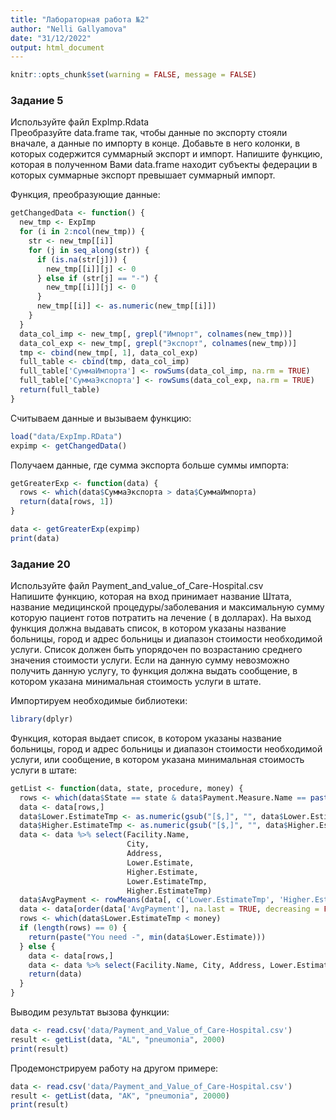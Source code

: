 ---
title: "Лабораторная работа №2"
author: "Nelli Gallyamova"
date: "31/12/2022"
output: html_document
---
```{r setup, include=FALSE}
knitr::opts_chunk$set(warning = FALSE, message = FALSE)
```
### Задание 5

Используйте файл ExpImp.Rdata  
Преобразуйте data.frame так, чтобы данные по экспорту стояли вначале, а данные по импорту в конце. Добавьте в него колонки, в которых содержится суммарный экспорт и импорт. Напишите функцию, которая в полученном Вами data.frame находит субъекты федерации в которых суммарные экспорт превышает суммарный импорт.

Функция, преобразующие данные:
```{r}
getChangedData <- function() {
  new_tmp <- ExpImp
  for (i in 2:ncol(new_tmp)) {
    str <- new_tmp[[i]]
    for (j in seq_along(str)) {
      if (is.na(str[j])) {
        new_tmp[[i]][j] <- 0
      } else if (str[j] == "-") {
        new_tmp[[i]][j] <- 0
      }
      new_tmp[[i]] <- as.numeric(new_tmp[[i]])
    }
  }
  data_col_imp <- new_tmp[, grepl("Импорт", colnames(new_tmp))]
  data_col_exp <- new_tmp[, grepl("Экспорт", colnames(new_tmp))]
  tmp <- cbind(new_tmp[, 1], data_col_exp)
  full_table <- cbind(tmp, data_col_imp)
  full_table['СуммаИмпорта'] <- rowSums(data_col_imp, na.rm = TRUE)
  full_table['СуммаЭкспорта'] <- rowSums(data_col_exp, na.rm = TRUE)
  return(full_table)
}
```
Считываем данные и вызываем функцию:
```{r}
load("data/ExpImp.RData")
expimp <- getChangedData()
```
Получаем данные, где сумма экспорта больше суммы импорта:
```{r}
getGreaterExp <- function(data) {
  rows <- which(data$СуммаЭкспорта > data$СуммаИмпорта)
  return(data[rows, 1])
}

data <- getGreaterExp(expimp)
print(data)
```
### Задание 20

Используйте файл Payment_and_value_of_Care-Hospital.csv  
Напишите функцию, которая на вход принимает название Штата, название медицинской процедуры/заболевания и максимальную сумму которую пациент готов потратить на лечение ( в долларах). На выход функция должна выдавать список, в котором указаны название больницы, город и адрес больницы и диапазон стоимости необходимой услуги. Список должен быть упорядочен по возрастанию среднего значения стоимости услуги. Если на данную сумму невозможно получить данную услугу, то функция должна выдать сообщение, в котором указана минимальная стоимость услуги в штате.

Импортируем необходимые библиотеки:
```{r}
library(dplyr)
```
Функция, которая выдает список, в котором указаны название больницы, город и адрес больницы и диапазон стоимости необходимой услуги, или сообщение, в котором указана минимальная стоимость услуги в штате:
```{r}
getList <- function(data, state, procedure, money) {
  rows <- which(data$State == state & data$Payment.Measure.Name == paste("Payment for", procedure, "patients"))
  data <- data[rows,]
  data$Lower.EstimateTmp <- as.numeric(gsub("[$,]", "", data$Lower.Estimate))
  data$Higher.EstimateTmp <- as.numeric(gsub("[$,]", "", data$Higher.Estimate))
  data <- data %>% select(Facility.Name,
                          City,
                          Address,
                          Lower.Estimate,
                          Higher.Estimate,
                          Lower.EstimateTmp,
                          Higher.EstimateTmp)
  data$AvgPayment <- rowMeans(data[, c('Lower.EstimateTmp', 'Higher.EstimateTmp')], na.rm = TRUE)
  data <- data[order(data['AvgPayment'], na.last = TRUE, decreasing = FALSE),]
  rows <- which(data$Lower.EstimateTmp < money)
  if (length(rows) == 0) {
    return(paste("You need -", min(data$Lower.Estimate)))
  } else {
    data <- data[rows,]
    data <- data %>% select(Facility.Name, City, Address, Lower.Estimate, Higher.Estimate)
    return(data)
  }
}
```
Выводим результат вызова функции:
```{r}
data <- read.csv('data/Payment_and_Value_of_Care-Hospital.csv')
result <- getList(data, "AL", "pneumonia", 2000)
print(result)
```
Продемонстрируем работу на другом примере:
```{r}
data <- read.csv('data/Payment_and_Value_of_Care-Hospital.csv')
result <- getList(data, "AK", "pneumonia", 20000)
print(result)
```

